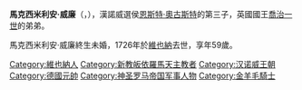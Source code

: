 {{Multiple issues|
{{Expand language|1=en|time=2021-04-05T20:37:19+00:00}}
{{Unreferenced|time=2021-04-05T20:37:19+00:00}}
}}
{{Infobox noble
| name        = 馬克西米利安·威廉
| image       = Maximilian William of Brunswick-Lüneburg.jpg
| birth_date  = {{birth date|1666|12|13|df=y}}
| birth_place = [[巴特伊堡|巴特伊堡]]
| death_date  = {{death date and age|1726|7|16|1666|12|13|df=y}}
| death_place = [[維也納|維也納]]
| noble family= [[漢諾威王朝|漢諾威王朝]]
| father      = [[恩斯特·奧古斯特_(漢諾威選侯)|恩斯特·奧古斯特]]
| mother      = [[索菲_(汉诺威选侯夫人)|漢諾威的索菲亞]]
| religion    = [[羅馬天主教|羅馬天主教]]
}}

'''馬克西米利安·威廉'''（{{lang-de|Maximilian Wilhelm}}，{{bd|1666年|12月13日|1726年|7月16日}}），漢諾威選侯[[恩斯特·奧古斯特_(漢諾威選侯)|恩斯特·奧古斯特]]的第三子，英國國王[[乔治一世_(英国)|喬治一世]]的弟弟。

馬克西米利安·威廉終生未婚，1726年於[[維也納|維也納]]去世，享年59歲。

{{神聖羅馬帝國帝國陸軍元帥 (1612年－1705年)}}
[[Category:維也納人|Category:維也納人]]
[[Category:新教皈依羅馬天主教者|Category:新教皈依羅馬天主教者]]
[[Category:汉诺威王朝|Category:汉诺威王朝]]
[[Category:德國元帥|Category:德國元帥]]
[[Category:神圣罗马帝国军事人物|Category:神圣罗马帝国军事人物]]
[[Category:金羊毛騎士|Category:金羊毛騎士]]
